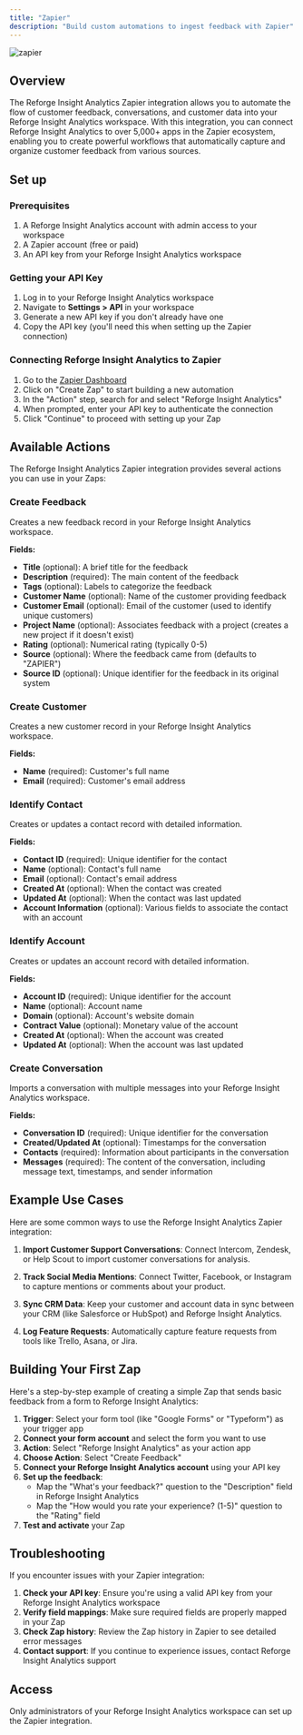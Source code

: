 ```yaml
---
title: "Zapier"
description: "Build custom automations to ingest feedback with Zapier"
---
```


![zapier](/images/zapier.png)

## Overview

The Reforge Insight Analytics Zapier integration allows you to automate the flow of customer feedback, conversations, and customer data into your Reforge Insight Analytics workspace. With this integration, you can connect Reforge Insight Analytics to over 5,000+ apps in the Zapier ecosystem, enabling you to create powerful workflows that automatically capture and organize customer feedback from various sources.

## Set up

### Prerequisites

1. A Reforge Insight Analytics account with admin access to your workspace
2. A Zapier account (free or paid)
3. An API key from your Reforge Insight Analytics workspace

### Getting your API Key

1. Log in to your Reforge Insight Analytics workspace
2. Navigate to **Settings > API** in your workspace
3. Generate a new API key if you don't already have one
4. Copy the API key (you'll need this when setting up the Zapier connection)

### Connecting Reforge Insight Analytics to Zapier

1. Go to the [Zapier Dashboard](https://zapier.com/app/dashboard)
2. Click on "Create Zap" to start building a new automation
3. In the "Action" step, search for and select "Reforge Insight Analytics"
4. When prompted, enter your API key to authenticate the connection
5. Click "Continue" to proceed with setting up your Zap

## Available Actions

The Reforge Insight Analytics Zapier integration provides several actions you can use in your Zaps:

### Create Feedback

Creates a new feedback record in your Reforge Insight Analytics workspace.

**Fields:**

- **Title** (optional): A brief title for the feedback
- **Description** (required): The main content of the feedback
- **Tags** (optional): Labels to categorize the feedback
- **Customer Name** (optional): Name of the customer providing feedback
- **Customer Email** (optional): Email of the customer (used to identify unique customers)
- **Project Name** (optional): Associates feedback with a project (creates a new project if it doesn't exist)
- **Rating** (optional): Numerical rating (typically 0-5)
- **Source** (optional): Where the feedback came from (defaults to "ZAPIER")
- **Source ID** (optional): Unique identifier for the feedback in its original system

### Create Customer

Creates a new customer record in your Reforge Insight Analytics workspace.

**Fields:**

- **Name** (required): Customer's full name
- **Email** (required): Customer's email address

### Identify Contact

Creates or updates a contact record with detailed information.

**Fields:**

- **Contact ID** (required): Unique identifier for the contact
- **Name** (optional): Contact's full name
- **Email** (optional): Contact's email address
- **Created At** (optional): When the contact was created
- **Updated At** (optional): When the contact was last updated
- **Account Information** (optional): Various fields to associate the contact with an account

### Identify Account

Creates or updates an account record with detailed information.

**Fields:**

- **Account ID** (required): Unique identifier for the account
- **Name** (optional): Account name
- **Domain** (optional): Account's website domain
- **Contract Value** (optional): Monetary value of the account
- **Created At** (optional): When the account was created
- **Updated At** (optional): When the account was last updated

### Create Conversation

Imports a conversation with multiple messages into your Reforge Insight Analytics workspace.

**Fields:**

- **Conversation ID** (required): Unique identifier for the conversation
- **Created/Updated At** (optional): Timestamps for the conversation
- **Contacts** (required): Information about participants in the conversation
- **Messages** (required): The content of the conversation, including message text, timestamps, and sender information

## Example Use Cases

Here are some common ways to use the Reforge Insight Analytics Zapier integration:

1. **Import Customer Support Conversations**: Connect Intercom, Zendesk, or Help Scout to import customer conversations for analysis.

2. **Track Social Media Mentions**: Connect Twitter, Facebook, or Instagram to capture mentions or comments about your product.

3. **Sync CRM Data**: Keep your customer and account data in sync between your CRM (like Salesforce or HubSpot) and Reforge Insight Analytics.

4. **Log Feature Requests**: Automatically capture feature requests from tools like Trello, Asana, or Jira.

## Building Your First Zap

Here's a step-by-step example of creating a simple Zap that sends basic feedback from a form to Reforge Insight Analytics:

1. **Trigger**: Select your form tool (like "Google Forms" or "Typeform") as your trigger app
2. **Connect your form account** and select the form you want to use
3. **Action**: Select "Reforge Insight Analytics" as your action app
4. **Choose Action**: Select "Create Feedback"
5. **Connect your Reforge Insight Analytics account** using your API key
6. **Set up the feedback**:
   - Map the "What's your feedback?" question to the "Description" field in Reforge Insight Analytics
   - Map the "How would you rate your experience? (1-5)" question to the "Rating" field
7. **Test and activate** your Zap

## Troubleshooting

If you encounter issues with your Zapier integration:

1. **Check your API key**: Ensure you're using a valid API key from your Reforge Insight Analytics workspace
2. **Verify field mappings**: Make sure required fields are properly mapped in your Zap
3. **Check Zap history**: Review the Zap history in Zapier to see detailed error messages
4. **Contact support**: If you continue to experience issues, contact Reforge Insight Analytics support

## Access

Only administrators of your Reforge Insight Analytics workspace can set up the Zapier integration.

